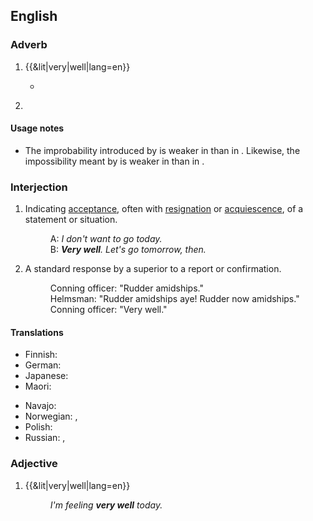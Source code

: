 ==English==

===Adverb===
{{en-adv|-}}

# {{&lit|very|well|lang=en}}
#: {{ux|en|He managed the company '''very well'''.}}
#* {{RQ:WBsnt IvryGt|chapter=Prologue|passage=Thus, when he drew up instructions in lawyer language, he expressed the important words by an initial, a medial, or a final consonant, and made scratches for all the words between; his clerks, however, understood him '''very well'''.}}
# {{lb|en|idiomatic}} {{non-gloss definition|Used to weaken the effect of certain [[modal verb]]s.}}
#: {{ux|en|It may '''very well''' rain this afternoon.}}
#: {{ux|en|I can't '''very well''' talk to you and concentrate on sanding this at the same time.}}

====Usage notes====
* {{sense|used to weaken the effect of modal verbs}} The improbability introduced by {{m|en|may}} is weaker in {{m|en||It may very well rain}} than in {{m|en||It may rain}}. Likewise, the impossibility meant by {{m|en|can't}} is weaker in {{m|en||I can't very well talk}} than in {{m|en||I can't talk}}.

===Interjection===
{{en-interj}}

# {{lb|en|idiomatic|formal}} Indicating [[acceptance]], often with [[resignation]] or [[acquiescence]], of a statement or situation.
#: A: ''I don't want to go today.''
#: B: '''''Very well'''. Let's go tomorrow, then.''
# {{lb|en|naval}} A standard response by a superior to a report or confirmation.
#: Conning officer: "Rudder amidships."
#: Helmsman: "Rudder amidships aye! Rudder now amidships."
#: Conning officer: "Very well."

====Translations====
{{trans-top|interjection}}
* Finnish: {{t|fi|hyvä on}}
* German: {{t|de|na gut}}
* Japanese: {{t|ja|よかろう|tr=yokarō|sc=Jpan}}
* Maori: {{t|mi|āe mārika}}
{{trans-mid}}
* Navajo: {{t|nv|hágoshį́į́}}
* Norwegian: {{t|no|javel}}, {{t+|no|da så}}
* Polish: {{t+|pl|dobrze}}
* Russian: {{t+|ru|хорошо|alt=(ну) хорошо́}}, {{t+|ru|ладно|alt=(ну) ла́дно}}
{{trans-bottom}}

===Adjective===
{{en-adj|-}}

# {{&lit|very|well|lang=en}}
#: ''I'm feeling '''very well''' today.''